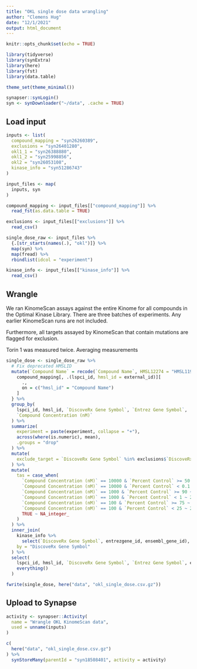```yaml
---
title: "OKL single dose data wrangling"
author: "Clemens Hug"
date: "12/1/2021"
output: html_document
---
```


```r
knitr::opts_chunk$set(echo = TRUE)

library(tidyverse)
library(synExtra)
library(here)
library(fst)
library(data.table)

theme_set(theme_minimal())

synapser::synLogin()
syn <- synDownloader("~/data", .cache = TRUE)
```

## Load input

```r
inputs <- list(
  compound_mapping = "syn26260389",
  exclusions = "syn26401280",
  okl1_1 = "syn26388880",
  okl1_2 = "syn25998856",
  okl2 = "syn26053108",
  kinase_info = "syn51286743"
)

input_files <- map(
  inputs, syn
)

compound_mapping <- input_files[["compound_mapping"]] %>%
  read_fst(as.data.table = TRUE)

exclusions <- input_files[["exclusions"]] %>%
  read_csv()

single_dose_raw <- input_files %>%
  {.[str_starts(names(.), "okl")]} %>%
  map(syn) %>%
  map(fread) %>%
  rbindlist(idcol = "experiment")

kinase_info <- input_files[["kinase_info"]] %>%
  read_csv()
```

## Wrangle

We ran KinomeScan assays against the entire Kinome for all compounds in the
Optimal Kinase Library. There are three batches of experiments. Any earlier
KinomeScan runs are not included.

Furthermore, all targets assayed by KinomeScan that contain mutations are
flagged for exclusion.

Torin 1 was measured twice. Averaging measurements

```r
single_dose <- single_dose_raw %>%
  # Fix deprecated HMSLID
  mutate(`Compound Name` = recode(`Compound Name`, HMSL12274 = "HMSL11996")) %>% {
    compound_mapping[, .(lspci_id, hmsl_id = external_id)][
      .,
      on = c("hmsl_id" = "Compound Name")
    ]
  } %>%
  group_by(
    lspci_id, hmsl_id, `DiscoveRx Gene Symbol`, `Entrez Gene Symbol`,
    `Compound Concentration (nM)`
  ) %>%
  summarize(
    experiment = paste(experiment, collapse = "+"),
    across(where(is.numeric), mean),
    .groups = "drop"
  ) %>%
  mutate(
    exclude_target = `DiscoveRx Gene Symbol` %in% exclusions$`DiscoveRx Gene Symbol`
  ) %>%
  mutate(
    tas = case_when(
      `Compound Concentration (nM)` == 10000 & `Percent Control` >= 50 ~ 10L,
      `Compound Concentration (nM)` == 10000 & `Percent Control` < 0.1 ~ 2L,
      `Compound Concentration (nM)` == 1000 & `Percent Control` >= 90 ~ 10L,
      `Compound Concentration (nM)` == 1000 & `Percent Control` < 1 ~ 2L,
      `Compound Concentration (nM)` == 100 & `Percent Control` >= 75 ~ 10L,
      `Compound Concentration (nM)` == 100 & `Percent Control` < 25 ~ 2L,
      TRUE ~ NA_integer_
    )
  ) %>%
  inner_join(
    kinase_info %>%
      select(`DiscoveRx Gene Symbol`, entrezgene_id, ensembl_gene_id),
    by = "DiscoveRx Gene Symbol"
  ) %>%
  select(
    lspci_id, hmsl_id, `DiscoveRx Gene Symbol`, `Entrez Gene Symbol`, entrezgene_id, ensembl_gene_id,
    everything()
  )

fwrite(single_dose, here("data", "okl_single_dose.csv.gz"))
```

## Upload to Synapse

```r
activity <- synapser::Activity(
  name = "Wrangle OKL KinomeScan data",
  used = unname(inputs)
)

c(
  here("data", "okl_single_dose.csv.gz")
) %>%
  synStoreMany(parentId = "syn18508401", activity = activity)
```
